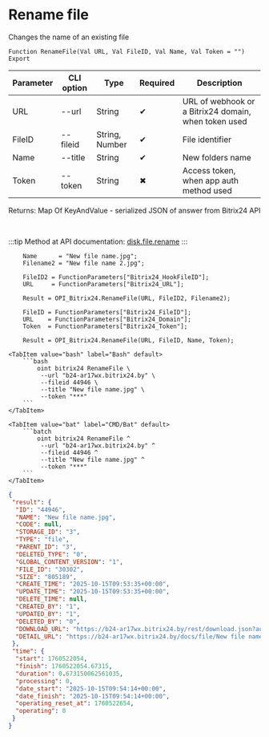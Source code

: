 ﻿---
sidebar_position: 10
description: Rename file and other functions to work with Bitrix24 in the Open Integration Package, a free open-source integration library for 1C:Enterprise 8, OneScript and CLI
keywords: [1C, 1С, 1С:Enterprise, 1С:Enterprise 8.3, API, Integration, Services, Exchange, OneScript, CLI, Bitrix24]
---


# Rename file
 Changes the name of an existing file



`Function RenameFile(Val URL, Val FileID, Val Name, Val Token = "") Export`

  | Parameter | CLI option | Type | Required | Description |
  |-|-|-|-|-|
  | URL | --url | String | &#x2714; | URL of webhook or a Bitrix24 domain, when token used |
  | FileID | --fileid | String, Number | &#x2714; | File identifier |
  | Name | --title | String | &#x2714; | New folders name |
  | Token | --token | String | &#x2716; | Access token, when app auth method used |

  
  Returns:  Map Of KeyAndValue - serialized JSON of answer from Bitrix24 API

<br/>

:::tip
Method at API documentation: [disk.file.rename](https://dev.1c-bitrix.ru/rest_help/disk/file/disk_file_rename.php)
:::
<br/>


```bsl title="1C:Enterprise/OneScript code example"
    Name      = "New file name.jpg";
    Filename2 = "New file name 2.jpg";

    FileID2 = FunctionParameters["Bitrix24_HookFileID"];
    URL     = FunctionParameters["Bitrix24_URL"];

    Result = OPI_Bitrix24.RenameFile(URL, FileID2, Filename2);

    FileID = FunctionParameters["Bitrix24_FileID"];
    URL    = FunctionParameters["Bitrix24_Domain"];
    Token  = FunctionParameters["Bitrix24_Token"];

    Result = OPI_Bitrix24.RenameFile(URL, FileID, Name, Token);
```
 

 <Tabs>
  
    <TabItem value="bash" label="Bash" default>
        ```bash
            oint bitrix24 RenameFile \
             --url "b24-ar17wx.bitrix24.by" \
             --fileid 44946 \
             --title "New file name.jpg" \
             --token "***"
        ```
    </TabItem>
  
    <TabItem value="bat" label="CMD/Bat" default>
        ```batch
            oint bitrix24 RenameFile ^
             --url "b24-ar17wx.bitrix24.by" ^
             --fileid 44946 ^
             --title "New file name.jpg" ^
             --token "***"
        ```
    </TabItem>
</Tabs>


```json title="Result"
{
 "result": {
  "ID": "44946",
  "NAME": "New file name.jpg",
  "CODE": null,
  "STORAGE_ID": "3",
  "TYPE": "file",
  "PARENT_ID": "3",
  "DELETED_TYPE": "0",
  "GLOBAL_CONTENT_VERSION": "1",
  "FILE_ID": "30302",
  "SIZE": "805189",
  "CREATE_TIME": "2025-10-15T09:53:35+00:00",
  "UPDATE_TIME": "2025-10-15T09:53:35+00:00",
  "DELETE_TIME": null,
  "CREATED_BY": "1",
  "UPDATED_BY": "1",
  "DELETED_BY": "0",
  "DOWNLOAD_URL": "https://b24-ar17wx.bitrix24.by/rest/download.json?auth=db7bef68006e9f06006b12e4000000010000076501c07fbfd408f751025f2a26e8fbc9&token=disk%7CaWQ9NDQ5NDYmXz1YUHNQaWdJYnUxYjZCMTFMdmJlN2VXelV5THFsYlBESA%3D%3D%7CImRvd25sb2FkfGRpc2t8YVdROU5EUTVORFltWHoxWVVITlFhV2RKWW5VeFlqWkNNVEZNZG1KbE4yVlhlbFY1VEhGc1lsQkVTQT09fGRiN2JlZjY4MDA2ZTlmMDYwMDZiMTJlNDAwMDAwMDAxMDAwMDA3NjUwMWMwN2ZiZmQ0MDhmNzUxMDI1ZjJhMjZlOGZiYzki.Kp4A3y95%2B6Q5sn09fZtAR9m5cq8yWmKNKChe%2BMIVUik%3D",
  "DETAIL_URL": "https://b24-ar17wx.bitrix24.by/docs/file/New file name.jpg"
 },
 "time": {
  "start": 1760522054,
  "finish": 1760522054.67315,
  "duration": 0.673150062561035,
  "processing": 0,
  "date_start": "2025-10-15T09:54:14+00:00",
  "date_finish": "2025-10-15T09:54:14+00:00",
  "operating_reset_at": 1760522654,
  "operating": 0
 }
}
```
